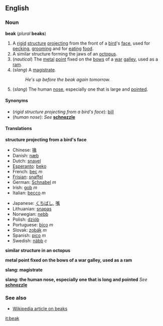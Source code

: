 {{wikipedia}}
==English==
===Noun===
'''beak''' (''plural'' '''beaks''')

#A [[rigid]] [[structure]] [[projecting]] from the front of a [[bird]]'s [[face]], used for [[peck]]ing, [[groom]]ing and for [[eat]]ing [[food]].
#A similar structure forming the jaws of an [[octopus]].
#(''nautical'') The [[metal]] [[point]] fixed on the [[bow]]s of a [[war]] [[galley]], used as a [[ram]].
#(''slang'') A [[magistrate]].
#:''He's up before the beak again tomorrow.''
#(''slang'') The human [[nose]], especially one that is large and [[pointed]].

====Synonyms====
*(''rigid structure projecting from a bird's face''): [[bill]]
*(''human nose''): ''See'' '''[[schnozzle]]'''

====Translations====

'''structure projecting from a bird's face'''
{{top}}
*Chinese: [[喙]]
*Danish: [[næb]]
*Dutch: [[snavel]]
*[[Esperanto]]: [[beko]]
*French: [[bec]] ''m''
*[[Frisian]]: [[snaffel]]
*German: [[Schnabel]] ''m''
*Irish: [[gob#Irish|gob]] ''m''
*Italian: [[becco]] ''m''
{{mid}}
*Japanese: [[くちばし]], [[嘴]]
*Lithuanian: [[snapas]]
*Norwegian: [[nebb]]
*Polish: [[dziób]]
*Portuguese: [[bico]] ''m''
*Slovak: [[zobák#Slovak|zobák]] ''m''
*Spanish: [[pico]] ''m''
*Swedish: [[näbb]] ''c''
{{bottom}}

'''similar structure in an octopus'''
{{top}}
{{mid}}
{{bottom}}

'''metal point fixed on the bows of a war galley, used as a ram'''
{{top}}
{{mid}}
{{bottom}}

'''slang: magistrate'''
{{top}}
{{mid}}
{{bottom}}

'''slang: the human nose, especially one that is long and pointed'''
''See'' '''[[schnozzle]]'''

===See also===
*[[w:Beak|Wikipedia article on beaks]]

[[it:beak]]